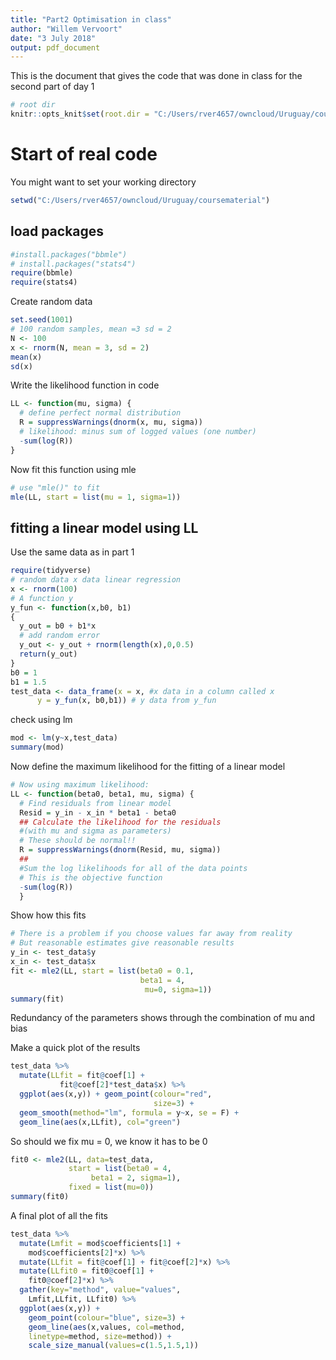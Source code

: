 ```yaml
---
title: "Part2 Optimisation in class"
author: "Willem Vervoort"
date: "3 July 2018"
output: pdf_document
---
```


This is the document that gives the code that was done in class for the second part of day 1

```r
# root dir
knitr::opts_knit$set(root.dir = "C:/Users/rver4657/owncloud/Uruguay/coursematerial")
```

# Start of real code

You might want to set your working directory

```r
setwd("C:/Users/rver4657/owncloud/Uruguay/coursematerial")
```

## load packages

```r
#install.packages("bbmle")
# install.packages("stats4")
require(bbmle)
require(stats4)
```

Create random data

```r
set.seed(1001)
# 100 random samples, mean =3 sd = 2
N <- 100
x <- rnorm(N, mean = 3, sd = 2)
mean(x)
sd(x)
```

Write the likelihood function in code
```r
LL <- function(mu, sigma) {
  # define perfect normal distribution
  R = suppressWarnings(dnorm(x, mu, sigma))
  # likelihood: minus sum of logged values (one number)
  -sum(log(R))
}
```

Now fit this function using mle

```r
# use "mle()" to fit
mle(LL, start = list(mu = 1, sigma=1))
```

## fitting a linear model using LL
Use the same data as in part 1

```r
require(tidyverse)
# random data x data linear regression
x <- rnorm(100)
# A function y
y_fun <- function(x,b0, b1)
{
  y_out = b0 + b1*x
  # add random error
  y_out <- y_out + rnorm(length(x),0,0.5)
  return(y_out)
}
b0 = 1
b1 = 1.5
test_data <- data_frame(x = x, #x data in a column called x
      y = y_fun(x, b0,b1)) # y data from y_fun
```

check using lm

```r
mod <- lm(y~x,test_data)
summary(mod)
```


Now define the maximum likelihood for the fitting of a linear model

```r
# Now using maximum likelihood:
LL <- function(beta0, beta1, mu, sigma) {
  # Find residuals from linear model
  Resid = y_in - x_in * beta1 - beta0
  ## Calculate the likelihood for the residuals 
  #(with mu and sigma as parameters)
  # These should be normal!!
  R = suppressWarnings(dnorm(Resid, mu, sigma))
  ##
  #Sum the log likelihoods for all of the data points
  # This is the objective function
  -sum(log(R))
  }
```

Show how this fits

```r
# There is a problem if you choose values far away from reality
# But reasonable estimates give reasonable results
y_in <- test_data$y
x_in <- test_data$x
fit <- mle2(LL, start = list(beta0 = 0.1, 
                             beta1 = 4,
                              mu=0, sigma=1))
summary(fit)
```

Redundancy of the parameters shows through the combination of mu and bias

Make a quick plot of the results
```r
test_data %>%
  mutate(LLfit = fit@coef[1] +
           fit@coef[2]*test_data$x) %>%
  ggplot(aes(x,y)) + geom_point(colour="red",
                                size=3) +
  geom_smooth(method="lm", formula = y~x, se = F) +
  geom_line(aes(x,LLfit), col="green")
```

So should we fix mu = 0, we know it has to be 0

```r
fit0 <- mle2(LL, data=test_data, 
             start = list(beta0 = 4,
                  beta1 = 2, sigma=1),
             fixed = list(mu=0))
summary(fit0)

```


A final plot of all the fits
```r
test_data %>%
  mutate(Lmfit = mod$coefficients[1] +
    mod$coefficients[2]*x) %>%
  mutate(LLfit = fit@coef[1] + fit@coef[2]*x) %>%
  mutate(LLfit0 = fit0@coef[1] +
    fit0@coef[2]*x) %>%
  gather(key="method", value="values",
    Lmfit,LLfit, LLfit0) %>%
  ggplot(aes(x,y)) +
    geom_point(colour="blue", size=3) +
    geom_line(aes(x,values, col=method,
    linetype=method, size=method)) +
    scale_size_manual(values=c(1.5,1.5,1))
```








